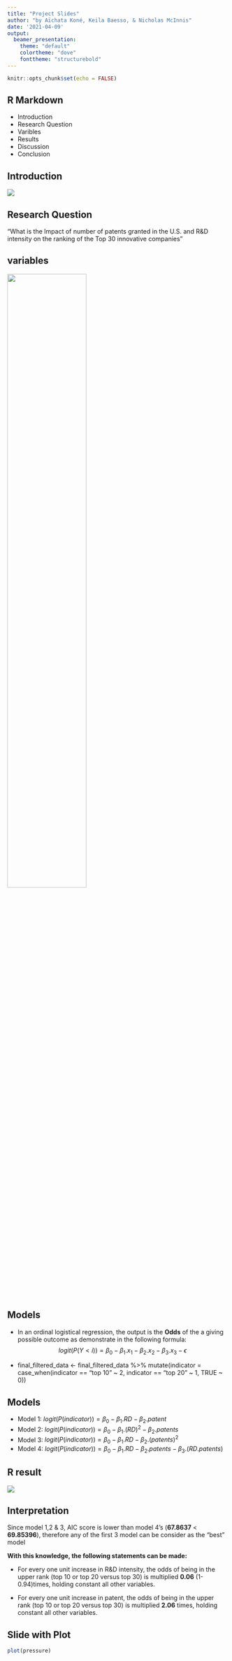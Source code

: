 ```yaml
---
title: "Project Slides"
author: "by Aïchata Koné, Keila Baesso, & Nicholas McInnis"
date: '2021-04-09'
output:
  beamer_presentation:
    theme: "default"
    colortheme: "dove"
    fonttheme: "structurebold"
---
```


```r
knitr::opts_chunk$set(echo = FALSE)
```

## R Markdown

- Introduction
- Research Question 
- Varibles
- Results
- Discussion
- Conclusion


## Introduction

![](./cf_copy3.png)

## Research Question

"What is the Impact of number of patents granted in the U.S. and R&D intensity on the ranking of the Top 30 innovative companies"

## variables

![](./variable.png){width=60%}


## Models

- In an ordinal logistical regression, the output is the **Odds** of the a giving possible outcome as demonstrate in the following formula: 
 $$logit(P(Y<i))= \beta_0 - \beta_1.x_1-\beta_2.x_2-\beta_3.x_3-\epsilon$$

- final_filtered_data <- final_filtered_data %>% mutate(indicator = case_when(indicator == "top 10" ~ 2, indicator == "top 20" ~ 1, TRUE ~ 0))

## Models

- Model 1: $logit(P(indicator))=\beta_0-\beta_1.RD-\beta_2.patent$
- Model 2: $logit(P(indicator))=\beta_0-\beta_1.(RD)^2-\beta_2.patents$
- Model 3: $logit(P(indicator))=\beta_0-\beta_1.RD-\beta_2.(patents)^2$
- Model 4: $logit(P(indicator))=\beta_0-\beta_1.RD-\beta_2.patents-\beta_3.(RD.patents)$

## R result

![](./models.png)

## Interpretation 
Since model 1,2 & 3, AIC score is lower than model 4's (**67.8637** < **69.85396**), therefore any of the first 3 model can be consider as the "best" model

**With this knowledge, the following statements can be made:**

- For every one unit increase in R&D intensity, the odds of being in the upper rank  (top 10 or top 20  versus top 30) is multiplied **0.06** (1-0.94)times, holding constant all other variables.

- For every one unit increase in patent, the odds of being in the upper rank (top 10 or top 20 versus top 30) is multiplied **2.06** times, holding constant all other variables.

## Slide with Plot

```r
plot(pressure)
```

